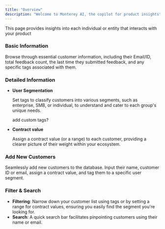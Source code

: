 ```yaml
---
title: "Overview"
description: "Welcome to Monterey AI, the copilot for product insights"
---
```


This page provides insights into each individual or entity that interacts with your product

### Basic **Information**

Browse through essential customer information, including their Email/ID, total feedback count, the last time they submitted feedback, and any specific tags associated with them.

### Detailed **Information**

- **User Segmentation**

  Set tags to classify customers into various segments, such as enterprise, SMB, or individual, to understand and cater to each group's unique needs.

  add custom tags?

- **Contract value**

  Assign a contract value (or a range) to each customer, providing a clearer picture of their weight within your ecosystem.

### Add New Customers

Seamlessly add new customers to the database. Input their name, customer ID or email, assign a contract value, and tag them to a specific user segment.

### Filter & Search

- **Filtering**: Narrow down your customer list using tags or by setting a range for contract values, ensuring you easily find the segment you're looking for.
- **Search**: A quick search bar facilitates pinpointing customers using their name or email.
